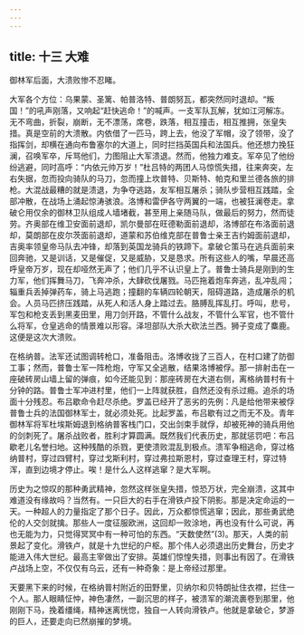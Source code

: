 ```yaml
---
---
---
```

title: 十三 大难
---





御林军后面，大溃败惨不忍睹。

大军各个方位：乌果蒙、圣篱、帕普洛特、普朗努瓦，都突然同时退却。“叛国！”的吼声刚落，又响起“赶快逃命！”的喊声。一支军队瓦解，犹如江河解冻。无不弯曲，折裂，崩断，无不漂荡，席卷，跌落，相互撞击，相互推拥，张皇失措。真是空前的大溃散。内依借了一匹马，跨上去，他没了军帽，没了领带，没了指挥剑，却横在通向布鲁塞尔的大道上，同时拦挡英国兵和法国兵。他还想力挽狂澜，召唤军卒，斥骂他们，力图阻止大军溃退。然而，他独力难支。军卒见了他纷纷逃避，同时高呼：“内依元帅万岁！”杜吕特的两团人马惊慌失措，往来奔突，左右失据，忽而投向骑队的马刀，忽而撞上坎普特、贝斯特、帕克和里兰德各旅的排枪。大混战最糟的就是溃退，为争夺逃路，友军相互屠杀；骑队步营相互践踏，全部冲散，在战场上涌起惊涛骇浪。洛博和雷伊各守两翼的一端，也被狂澜卷走。拿破仑用仅余的御林卫队组成人墙堵截，甚至用上亲随马队，做最后的努力，然而徒劳。齐奥部在维卫安面前退却，凯尔曼部在旺德勒面前退却，洛博部在布洛面前退却，莫朗部在皮尔茨面前退却，道蒙和苏伯维克部在普鲁士亲王吉约姆面前退却，吉奥率领皇帝马队去冲锋，却落到英国龙骑兵的铁蹄下。拿破仑策马在逃兵面前来回奔驰，又是训话，又是催促，又是威胁，又是恳求。所有这些人的嘴，早晨还高呼皇帝万岁，现在却哑然无声了；他们几乎不认识皇上了。普鲁士骑兵是刚到的生力军，他们挥舞马刀，飞奔冲杀，大肆砍伐屠戮。马匹拖着炮车奔逃，乱冲乱闯；辎重兵丢掉弹药车，骑上马逃跑；撞翻的车辆四轮朝天，阻碍道路，造成屠杀的机会。人员马匹挤压践踏，从死人和活人身上踏过去。胳膊乱挥乱打。呼叫，悲号，军包和枪支丢到黑麦田里，用刀剑开路，不管什么战友，不管什么军官，也不管什么将军，仓皇逃命的情景难以形容。泽坦部队大杀大砍法兰西。狮子变成了麋鹿。这便是这次大溃败。

在格纳普。法军还试图调转枪口，准备阻击。洛博收拢了三百人，在村口建了防御工事；然而，普鲁士军一阵枪炮，守军又全逃散，结果洛博被俘。那一排射击在一座破砖房山墙上留的弹痕，如今还能见到：那座砖房在大道右侧，离格纳普村有十分钟的路。普鲁士军冲进村里，他们一上阵就获胜，自然还没有杀过瘾。追杀的场面十分残忍。布吕歇命令赶尽杀绝。罗盖已经开了恶劣的先例：凡是给他带来被俘普鲁士兵的法国御林军士，就必须处死。比起罗盖，布吕歇有过之而无不及。青年御林军将军杜埃斯姆退到格纳普客栈门口，交出剑束手就俘，却被死神的骑兵用他的剑刺死了。屠杀战败者，胜利才算圆满。既然我们代表历史，那就惩罚吧：布吕歇老儿名誉扫地。这种残酷的杀戮，更使溃败混乱到极点。溃军争相逃命，穿过格纳普村，穿过四臂村，穿过戈斯利村，穿过弗拉斯恩村，穿过查理王村，穿过特浑，直到边境才停止。唉！是什么人这样逃窜？是大军啊。

历史为之惊叹的那种勇武精神，忽然这样张皇失措，惊恐万状，完全崩溃，这其中难道没有缘故吗？当然有。一只巨大的右手在滑铁卢投下阴影。那是决定命运的一天。一种超人的力量指定了那个日子。因此，万众都惊慌逃窜；因此，那些勇武绝伦的人交剑就擒。那些人一度征服欧洲，这回却一败涂地，再也没有什么可说，再也无能为力，只觉得冥冥中有一种可怕的东西。“天数使然”(3)。那天，人类的前景起了变化。滑铁卢，就是十九世纪的户枢。那个伟人必须退出历史舞台，历史才能进入伟大世纪。最高主宰做出了安排。英雄们惊惶失措，则事出有因了。在滑铁卢战场上空，不仅仅有乌云，还有一种奇象：是上帝经过那里。

天要黑下来的时候，在格纳普村附近的田野里，贝纳尔和贝特朗扯住衣襟，拦住一个人。那人眼睛怔忡，神色凄然，一副沉思的样子，被溃军的潮流裹卷到那里，他刚刚下马，挽着缰绳，精神迷离恍惚，独自一人转向滑铁卢。他就是拿破仑，梦游的巨人，还要走向已然崩摧的梦境。